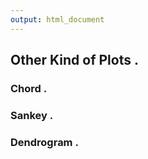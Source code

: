 ```yaml
---
output: html_document
---
```



## Other Kind of Plots .

### Chord .

### Sankey .

### Dendrogram .

